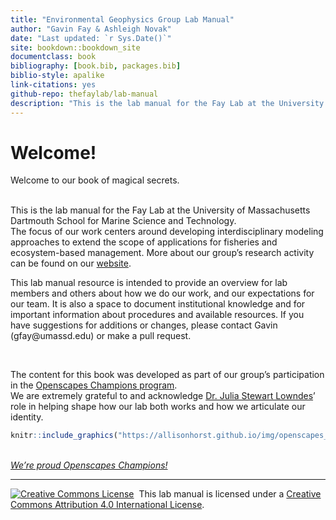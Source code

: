 ```yaml
--- 
title: "Environmental Geophysics Group Lab Manual"
author: "Gavin Fay & Ashleigh Novak"
date: "Last updated: `r Sys.Date()`"
site: bookdown::bookdown_site
documentclass: book
bibliography: [book.bib, packages.bib]
biblio-style: apalike
link-citations: yes
github-repo: thefaylab/lab-manual
description: "This is the lab manual for the Fay Lab at the University of Massachusetts Dartmouth School for Marine Science and Technology"
---
```


# Welcome!

Welcome to our book of magical secrets.  

<br>
This is the lab manual for the Fay Lab at the University of Massachusetts Dartmouth School for Marine Science and Technology.  
The focus of our work centers around developing interdisciplinary modeling approaches to extend the scope of applications for fisheries and ecosystem-based management. More about our group's research activity can be found on our [website](https://thefaylab.com).

This lab manual resource is intended to provide an overview for lab members and others about how we do our work, and our expectations for our team. It is also a space to document institutional knowledge and for important information about procedures and available resources. If you have suggestions for additions or changes, please contact Gavin (gfay@umassd.edu) or make a pull request.

<br>

The content for this book was developed as part of our group's participation in the [Openscapes Champions program](https://openscapes.org).  
We are extremely grateful to and acknowledge [Dr. Julia Stewart Lowndes](https://twitter.com/juliesquid)' role in helping shape how our lab both works and how we articulate our identity.  



```r
knitr::include_graphics("https://allisonhorst.github.io/img/openscapes_hex_badge.png")
```
<br>
*[We're proud Openscapes Champions!](https://openscapes.org)*

----

<a rel='license' href='http://creativecommons.org/licenses/by/4.0/'><img alt='Creative Commons License' style='border-width:0' src='https://i.creativecommons.org/l/by/4.0/88x31.png' /></a>&nbsp;&nbsp;This lab manual is licensed under a <a rel='license' href='http://creativecommons.org/licenses/by/4.0/'>Creative Commons Attribution 4.0 International License</a>.
